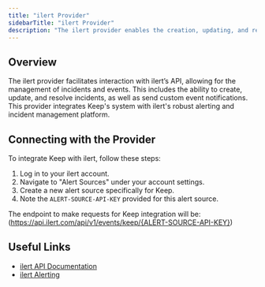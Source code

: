 ```yaml
---
title: "ilert Provider"
sidebarTitle: "ilert Provider"
description: "The ilert provider enables the creation, updating, and resolution of events or incidents on ilert, leveraging both incident management and event notification capabilities for effective incident response."
---
```


## Overview

The ilert provider facilitates interaction with ilert’s API, allowing for the management of incidents and events. This includes the ability to create, update, and resolve incidents, as well as send custom event notifications. This provider integrates Keep's system with ilert's robust alerting and incident management platform.

<AutoGeneratedSnippet />

## Connecting with the Provider

To integrate Keep with ilert, follow these steps:

1. Log in to your ilert account.
2. Navigate to "Alert Sources" under your account settings.
3. Create a new alert source specifically for Keep.
4. Note the `ALERT-SOURCE-API-KEY` provided for this alert source.

The endpoint to make requests for Keep integration will be:
(https://api.ilert.com/api/v1/events/keep/{ALERT-SOURCE-API-KEY})

## Useful Links

- [ilert API Documentation](https://api.ilert.com/api-docs/?utm_campaign=Keep&utm_source=integration&utm_medium=organic)
- [ilert Alerting](https://www.ilert.com/product/reliable-actionable-alerting?utm_campaign=Keep&utm_source=integration&utm_medium=organic)
